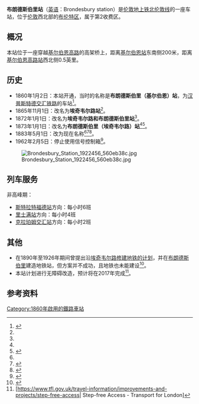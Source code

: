 {{Infobox London station
| name = Brondesbury
| image_name = Brondesbury station look east.JPG
| locale = [[基尔伯恩|基尔伯恩]]
| borough = [[布伦特区|布伦特区]]
| manager = [[伦敦地上铁|伦敦地上铁]]
| owner = [[英国国营铁路公司|英国国营铁路公司]]
| symbol = overground
| gridref = 
| railcode = BSY
| platforms = 2
| fare_zone = 2
<!--
| railexits0405 = {{pad|1em}} 0.248
| railexits0506 = {{increase}} 0.288
| railexits0607 = {{increase}} 1.126
| railexits0708 = {{increase}} 1.116
| railexits0809 = {{decrease}} 0.837
| railexits0910 = {{decrease}} 0.76931-->
| railexits1011 = {{increase}} 1.172
| railexits1112 = {{increase}} 1.783
| railexits1213 = {{increase}} 2.247
| railexits1314 = {{increase}} 2.722
| railexits1415 = {{increase}} 2.810
| latitude = 51.5451
| longitude = -0.202
| events1  = 营业中
| years1 = 1860
| access = yes
| access_note = <ref>{{Cite map/London Overground Map}}</ref><ref>{{Cite map/Standard Tube Map}}</ref>
| dft_category  = E
}}
'''布朗德斯伯里站'''（[[英语|英语]]：Brondesbury station）是[[伦敦地上铁|伦敦地上铁]][[北伦敦线|北伦敦线]]的一座车站，位于[[伦敦|伦敦]]西北部的[[布伦特区|布伦特区]]，属于第2收费区。

==概况==
本站位于一座穿越[[基尔伯恩高路|基尔伯恩高路]]的高架桥上，距离[[基尔伯恩站|基尔伯恩站]]东南侧200米，距离[[基尔伯恩高路站|基尔伯恩高路站]]西北侧0.5英里。

==历史==
*1860年1月2日：本站开通，当时的名称是'''布朗德斯伯里（基尔伯恩）站'''，为[[汉普斯特德交汇铁路|汉普斯特德交汇铁路]]的车站<ref name=Butt89>{{cite book |last=Butt |first=R.V.J. |title=The Directory of Railway Stations |year=1995 |publisher=Patrick Stephens Ltd |location=Yeovil |isbn=1-85260-508-1 |id=R508 |page=89 |ref=harv }}</ref>。
*1865年11月1日：改名为'''埃奇韦尔路站'''<ref name=Butt89 />。
*1872年1月1日：改名为'''埃奇韦尔路和布朗德斯伯里站'''<ref name=Butt89 />。
*1873年1月1日：改名为'''布朗德斯伯里（埃奇韦尔路）站'''<ref name=Butt89 /><ref name=Butt46>{{harvnb|Butt|1995|p=46}}</ref>。
*1883年5月1日：改为现在名称<ref name=Butt46 /><ref>{{Cite web |url=http://british-history.ac.uk/report.asp?compid=22632 |title=History.ac.uk |access-date=2016-11-16 |archive-date=2007-06-10 |archive-url=https://web.archive.org/web/20070610054148/http://www.british-history.ac.uk/report.asp?compid=22632 |dead-url=no }}</ref><ref>{{cite book|title=London Railway Atlas|author=Joe Brown|publisher=Ian Allan Publishing|date=November 2006 |location=Hersham |isbn=0-7110-3137-1 |id=0611/3 |at=p. 21, section A2 |ref=harv }}</ref>。
*1962年2月5日：停止使用信号控制箱<ref>{{cite book|title=North London Line (Broad Street to Willesden Jn. via Hampstead Heath|author=Vic Mitchell and Keith Smith|publisher=MP Middleton Press|year=1997}}</ref>。

[[File:Brondesbury_Station_1922456_560eb38c.jpg|thumb]]

==列车服务==
非高峰期：
*[[斯特拉特福德站|斯特拉特福德站]]方向：每小时6班
*[[里士满站|里士满站]]方向：每小时4班
*[[克拉珀姆交汇站|克拉珀姆交汇站]]方向：每小时2班

==其他==
*在1890年至1926年期间曾提出沿[[埃奇韦尔路|埃奇韦尔路]][[埃奇韦尔路地铁方案|修建地铁的计划]]，并在[[布朗德斯伯里|布朗德斯伯里]]建造地铁站，但方案并不成功，且地铁也未能建设<ref name="losttube">{{cite book|last=Badsey-Ellis|first=Antony|title=London's Lost Tube Schemes|publisher=Capital Transport|year=2005|isbn=1-85414-293-3}}</ref>。
*本站计划进行无障碍改造，预计将在2017年完成<ref>[https://www.tfl.gov.uk/travel-information/improvements-and-projects/step-free-access| Step-free Access - Transport for London]</ref>。

==参考资料==
{{reflist}}

{{倫敦地上鐵北倫敦線}}

[[Category:1860年啟用的鐵路車站|Category:1860年啟用的鐵路車站]]